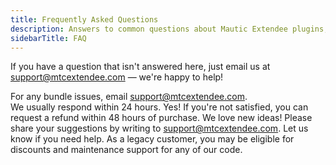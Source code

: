 ```yaml
---
title: Frequently Asked Questions
description: Answers to common questions about Mautic Extendee plugins, support, and policies.
sidebarTitle: FAQ
---
```


If you have a question that isn't answered here, just email us at <a href="mailto:support@mtcextendee.com">support@mtcextendee.com</a> — we're happy to help!

<AccordionGroup>
  <Accordion title="How do I address issues with my bundle?">
    For any bundle issues, email <a href="mailto:support@mtcextendee.com">support@mtcextendee.com</a>.<br />
    We usually respond within 24 hours.
  </Accordion>
  <Accordion title="Is there a refund policy?">
    Yes! If you're not satisfied, you can request a refund within 48 hours of purchase.
  </Accordion>
  <Accordion title="I have an idea for a new feature...">
    We love new ideas! Please share your suggestions by writing to <a href="mailto:support@mtcextendee.com">support@mtcextendee.com</a>.
  </Accordion>
  <Accordion title="I purchased a few older plugins">
    Let us know if you need help. As a legacy customer, you may be eligible for discounts and maintenance support for any of our code.
  </Accordion>
</AccordionGroup>


